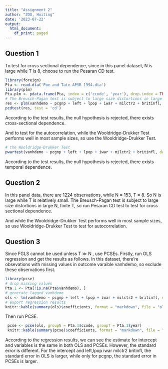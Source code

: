 ```yaml
---
title: "Assignment 2"
author: "ZOU, Huiting"
date: '2023-07-22'
output:
  html_document:
    df_print: paged
---
```


## Question 1

To test for cross sectional dependence, since in this panel dataset, N is large while T is 8, choose to run the Pesaran CD test.

```r
library(foreign)
Pta <- read.dta('Poe and Tate APSR 1994.dta')
library(plm)
Pta.plm <- pdata.frame(Pta, index = c('ccode', 'year'), drop.index = TRUE, row.names = TRUE)
# The Breusch-Pagan test is subject to large size distortions in large N, finite T
res <- plm(vanhdemo ~ pcgnp + left + lpop + iwar + milctr2 + britinfl, data = Pta.plm, model = 'within', index = c("ccode"))
pcdtest(res, test = 'cd')
```

According to the test results, the null hypothesis is rejected, there exists cross-sectional dependence.

And to test for the autocorrelation, while the Wooldridge-Drukker Test performs well in most sample sizes, so use the Wooldridge-Drukker Test.

```r
# the Wooldridge-Drukker Test
pwartest(vanhdemo ~ pcgnp + left + lpop + iwar + milctr2 + britinfl, data = Pta.plm, type = 'HC3', cluster = c('group'))
```

According to the test results, the null hypothesis is rejected, there exists temporal dependence.

## Question 2

In this panel data, there are 1224 observations, while N = 153, T = 8. So N is large while T is relatively small. The Breusch-Pagan test is subject to large size distortions in large N, finite T, so run Pesaran CD test to test for cross sectional dependence.

And while the Wooldridge-Drukker Test performs well in most sample sizes, so use Wooldridge-Drukker Test to test for autocorrelation.

## Question 3

Since FGLS cannot be used unless T ≫ N , use PCSEs. Firstly, run OLS regression and get the results as follows.
In this dataset, there're obsevations with missing values in outcome varaible vanhdemo, so exclude these observations first.
```r
library(pcse)
# drop missing values
Pta.1 <- Pta[!is.na(Pta$vanhdemo), ]
# generate lagged vanhdemo
ols <- lm(vanhdemo ~ pcgnp + left + lpop + iwar + milctr2 + britinfl, data = Pta.1)
# export regression results
knitr::kable(summary(ols)$coefficients, format = "markdown", file = "ols.md")
```

Then run PCSE.

```r
 pcse <- pcse(ols, groupN = Pta.1$ccode, groupT = Pta.1$year) 
 knitr::kable(summary(pcse)$coefficients, format = "markdown", file = "pcse.md")

```

According to the regression results, we can see the estimate for intercept and variables is the same in both OLS and PCSEs. However, the standard error is different. For the intercept and left,lpop iwar milctr2 britinfl, the standard error in OLS is larger, while only for pcgnp, the standard error in PCSEs is larger.
